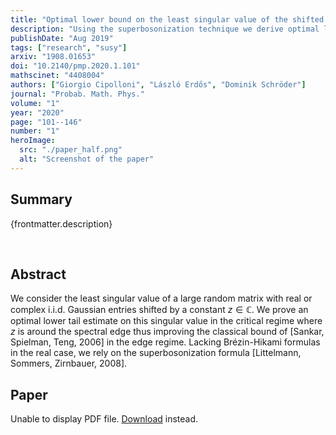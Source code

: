 ```yaml
---
title: "Optimal lower bound on the least singular value of the shifted Ginibre ensemble"
description: "Using the superbosonization technique we derive optimal lower bounds on the least singular value of shifted Ginibre random matrices."
publishDate: "Aug 2019"
tags: ["research", "susy"]
arxiv: "1908.01653"
doi: "10.2140/pmp.2020.1.101"
mathscinet: "4408004"
authors: ["Giorgio Cipolloni", "László Erdős", "Dominik Schröder"]
journal: "Probab. Math. Phys."
volume: "1"
year: "2020"
page: "101--146"
number: "1"
heroImage:
  src: "./paper_half.png"
  alt: "Screenshot of the paper"
---
```



## Summary

{frontmatter.description}

<br />

## Abstract

We consider the least singular value of a large random matrix with real or complex i.i.d. Gaussian entries shifted by a constant $z\in\mathbb{C}$. We prove an optimal lower tail estimate on this singular value in the critical regime where $z$ is around the spectral edge thus improving the classical bound of [Sankar, Spielman, Teng, 2006] in the edge regime. Lacking Brézin-Hikami formulas in the real case, we rely on the superbosonization formula [Littelmann, Sommers, Zirnbauer, 2008].

## Paper

<object data={paper} type="application/pdf" width="100%" height="800px">
	<p>
		Unable to display PDF file.
		<a href={`https://arxiv.com/pdf/${frontmatter.arxiv}.pdf`}>Download</a>
		instead.
	</p>
</object>
